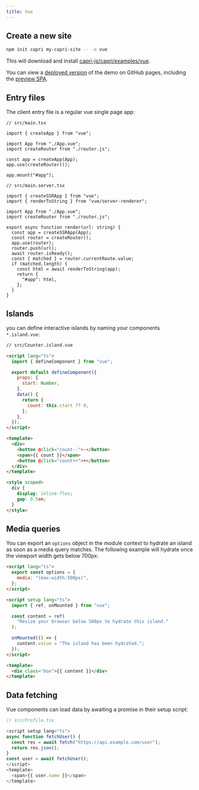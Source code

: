 ```yaml
---
title: Vue
---
```


## Create a new site

```bash
npm init capri my-capri-site -- -e vue
```

This will download and install [capri-js/capri/examples/vue](https://github.com/capri-js/capri/tree/main/examples/vue).

You can view a [deployed version](https://capri-js.github.io/capri/vue/) of the demo on GitHub pages,
including the [preview SPA](https://capri-js.github.io/capri/vue/preview/).

## Entry files

The client entry file is a regular vue single page app:

```tsx
// src/main.tsx

import { createApp } from "vue";

import App from "./App.vue";
import createRouter from "./router.js";

const app = createApp(App);
app.use(createRouter());

app.mount("#app");
```

```tsx
// src/main.server.tsx

import { createSSRApp } from "vue";
import { renderToString } from "vue/server-renderer";

import App from "./App.vue";
import createRouter from "./router.js";

export async function render(url: string) {
  const app = createSSRApp(App);
  const router = createRouter();
  app.use(router);
  router.push(url);
  await router.isReady();
  const { matched } = router.currentRoute.value;
  if (matched.length) {
    const html = await renderToString(app);
    return {
      "#app": html,
    };
  }
}
```

## Islands

you can define interactive islands by naming your components `*.island.vue`:

```html
// src/Counter.island.vue

<script lang="ts">
  import { defineComponent } from "vue";

  export default defineComponent({
    props: {
      start: Number,
    },
    data() {
      return {
        count: this.start ?? 0,
      };
    },
  });
</script>

<template>
  <div>
    <button @click="count--">-</button>
    <span>{{ count }}</span>
    <button @click="count++">+</button>
  </div>
</template>

<style scoped>
  div {
    display: inline-flex;
    gap: 0.5em;
  }
</style>
```

## Media queries

You can export an `options` object in the module context to hydrate an island
as soon as a media query matches. The following example will hydrate once the
viewport width gets below 700px:

```html
<script lang="ts">
  export const options = {
    media: "(max-width:500px)",
  };
</script>

<script setup lang="ts">
  import { ref, onMounted } from "vue";

  const content = ref(
    "Resize your browser below 500px to hydrate this island."
  );

  onMounted(() => {
    content.value = "The island has been hydrated.";
  });
</script>

<template>
  <div class="box">{{ content }}</div>
</template>
```

## Data fetching

Vue components can load data by awaiting a promise in their setup script:

```ts
// src/Profile.tsx

<script setup lang="ts">
async function fetchUser() {
  const res = await fetch("https://api.example.com/user");
  return res.json();
}
const user = await fetchUser();
</script>
<template>
  <span>{{ user.name }}</span>
</template>

```
